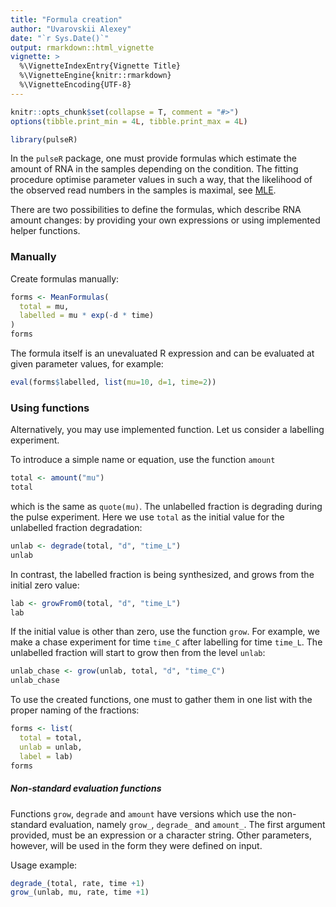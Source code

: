 ```yaml
---
title: "Formula creation"
author: "Uvarovskii Alexey"
date: "`r Sys.Date()`"
output: rmarkdown::html_vignette
vignette: >
  %\VignetteIndexEntry{Vignette Title}
  %\VignetteEngine{knitr::rmarkdown}
  %\VignetteEncoding{UTF-8}
---
```


```r
knitr::opts_chunk$set(collapse = T, comment = "#>")
options(tibble.print_min = 4L, tibble.print_max = 4L)
```

```r
library(pulseR)

```
In the `pulseR` package, one must provide formulas which estimate the amount of 
RNA in the samples depending on the condition. 
The fitting procedure optimise parameter values in such a way, that 
the likelihood of the observed read numbers in the samples is maximal,
see [MLE](https://en.wikipedia.org/wiki/Maximum_likelihood_estimation).

There are two possibilities to define the formulas, which describe RNA
amount changes: by providing your own expressions or using implemented 
helper functions.

### Manually

Create formulas manually:

```r
forms <- MeanFormulas(
  total = mu,
  labelled = mu * exp(-d * time)
)
forms
```
 The formula itself is an unevaluated R expression and can be evaluated
 at given parameter values, for example:
```r
eval(forms$labelled, list(mu=10, d=1, time=2))
```

### Using functions

Alternatively, you may use implemented function. Let us consider a labelling
experiment.

To introduce a simple name or equation, use the function `amount`
```r
total <- amount("mu")
total
```
which is the same as `quote(mu)`. The unlabelled fraction is degrading during
the pulse experiment. Here we use `total` as the initial value for the
unlabelled fraction degradation:
```r
unlab <- degrade(total, "d", "time_L")
unlab
```
In contrast, the labelled fraction is being synthesized, and grows from the
initial zero value:
```r
lab <- growFrom0(total, "d", "time_L")
lab
```

If the initial value is other than zero, use the function `grow`.
For example, we make a chase experiment for time `time_C` 
after labelling for time `time_L`.
The unlabelled fraction will start to grow then from the level `unlab`:
```r
unlab_chase <- grow(unlab, total, "d", "time_C")
unlab_chase
```

To use the created functions, one must to gather them in one list with 
the proper naming of the fractions:
```r
forms <- list(
  total = total,
  unlab = unlab,
  label = lab)
forms
```

##### Non-standard evaluation functions

Functions `grow`, `degrade` and `amount` have versions which use 
the non-standard evaluation, namely `grow_`, `degrade_` and `amount_`.
The first argument provided, must be an expression or a character string.
Other parameters, however, will be used in the form they were defined on input.

Usage example:
```r
degrade_(total, rate, time +1)
grow_(unlab, mu, rate, time +1)
```

